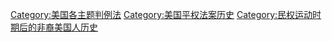 [[Category:美国各主题判例法|Category:美国各主题判例法]]
[[Category:美国平权法案历史|Category:美国平权法案历史]]
[[Category:民权运动时期后的非裔美国人历史|Category:民权运动时期后的非裔美国人历史]]